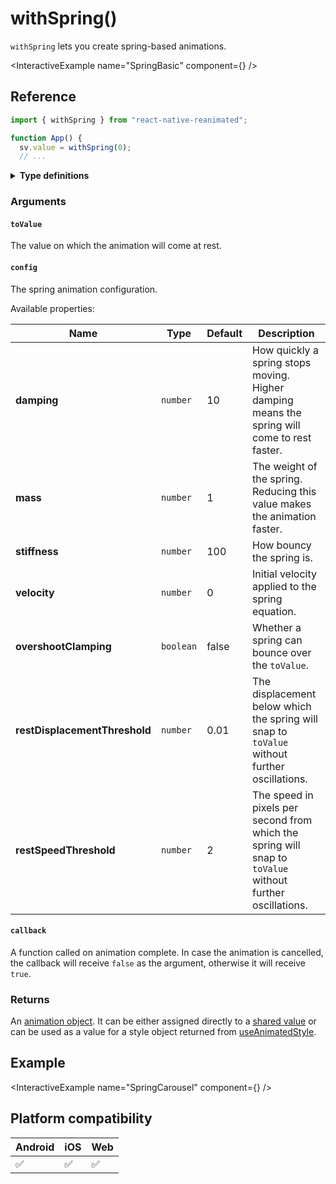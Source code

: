 
# withSpring()

`withSpring` lets you create spring-based animations.

<InteractiveExample name="SpringBasic" component={<SpringBasic />} />

## Reference

```javascript
import { withSpring } from "react-native-reanimated";

function App() {
  sv.value = withSpring(0);
  // ...
```

<details>
<summary><b>Type definitions</b></summary>

```typescript
type AnimatableValue = number | string | number[];

interface WithSpringConfig {
  damping?: number;
  mass?: number;
  stiffness?: number;
  overshootClamping?: boolean;
  restSpeedThreshold?: number;
  restDisplacementThreshold?: number;
  velocity?: number;
}

function withSpring<T extends AnimatableValue>(
  toValue: T,
  config?: WithSpringConfig,
  callback?: (finished?: boolean, current?: AnimatableValue) => void
): T;
```

</details>

### Arguments

#### `toValue`

The value on which the animation will come at rest.

#### `config` <Optional />

The spring animation configuration.

<ModifierPlayground usePlayground={useSpringPlayground} />

Available properties:

| Name                                       | Type      | Default | Description                                                                                               |
| ------------------------------------------ | --------- | ------- | --------------------------------------------------------------------------------------------------------- |
| **damping** <Optional />                   | `number`  | 10      | How quickly a spring stops moving. Higher damping means the spring will come to rest faster.              |
| **mass** <Optional />                      | `number`  | 1       | The weight of the spring. Reducing this value makes the animation faster.                                 |
| **stiffness** <Optional />                 | `number`  | 100     | How bouncy the spring is.                                                                                 |
| **velocity** <Optional />                  | `number`  | 0       | Initial velocity applied to the spring equation.                                                          |
| **overshootClamping** <Optional />         | `boolean` | false   | Whether a spring can bounce over the `toValue`.                                                           |
| **restDisplacementThreshold** <Optional /> | `number`  | 0.01    | The displacement below which the spring will snap to `toValue` without further oscillations.              |
| **restSpeedThreshold** <Optional />        | `number`  | 2       | The speed in pixels per second from which the spring will snap to `toValue` without further oscillations. |

#### `callback` <Optional />

A function called on animation complete. In case the animation is cancelled, the callback will receive `false` as the argument, otherwise it will receive `true`.

### Returns

An [animation object](/docs/fundamentals/glossary#animation-object). It can be either assigned directly to a [shared value](/docs/fundamentals/glossary#shared-value) or can be used as a value for a style object returned from [useAnimatedStyle](/).

## Example

<InteractiveExample name="SpringCarousel" component={<SpringCarousel />} />

## Platform compatibility

<div class="compatibility">

| Android | iOS | Web |
| ------- | --- | --- |
| ✅      | ✅  | ✅  |

</div>
